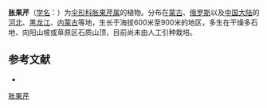 {{NoteTA|G1=LS}}
{{Speciesbox
| name = 胀果芹
| status = 
| status_system = 
| image = 
| genus = Phlojodicarpus
| species = sibiricus
| authority = (Steph. ex Spreng.) K.-Pol.
}}

'''胀果芹'''（[[学名|学名]]：{{lang|la|''Phlojodicarpus sibiricus''}}）为[[伞形科|伞形科]][[胀果芹属|胀果芹属]]的植物。分布在[[蒙古|蒙古]]、[[俄罗斯|俄罗斯]]以及[[中国大陆|中国大陆]]的[[河北|河北]]、[[黑龙江|黑龙江]]、[[内蒙古|内蒙古]]等地，生长于海拔600米至900米的地区，多生在干燥多石地、向阳山坡或草原区石质山顶，目前尚未由人工引种栽培。

== 参考文献 ==
<div class="references-small">
* {{cite web| url =http://www.bioinfo.cn/db05/KmzwSpecies.php?action=view&id=23077| title =胀果芹| work =《中国高等植物数据库全库》| publisher =中国科学院微生物研究所| author =昆明植物研究所| accessdate =2009-02-25}}{{dead link|date=2018年4月 |bot=InternetArchiveBot |fix-attempted=yes }}
</div>
{{Taxonbar|from=Q12845724}}

[[Category:胀果芹属|胀果芹]]


{{Apiales-stub}}